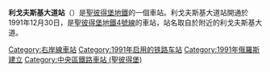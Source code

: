 {{unreferenced|time=2016-05-06T01:54:36+00:00}}
{{Infobox station
| name          = 利戈夫斯基大道<br />{{lang|ru|Ли́говский проспéкт}}
| type          = {{STPETERSBURGMETRO type}}
| style         =
| image         = Metro SPB Line4 Ligovsky Prospekt Platform.jpg
| image_size    =
| image_caption = 車站大廳
| address       = [[中央區_(聖彼得堡)|中央區]]
| borough       = [[聖彼得堡|聖彼得堡]]
| country       = [[俄羅斯|俄羅斯]]
| coordinates   = {{coord|59.920778|N|30.355222|E|display=title,inline}} 
| line          = {{STPETERSBURGMETRO-line4}}
| other         =
| structure     = 地下
| platform      = 1個[[島式月台|島式月台]]
| depth         = ≈{{Unit length|m|66}}
| levels        = 1層
| tracks        = 2條
| parking       =
| bicycle       =
| baggage_check =
| opened        = 1991年12月30日
| closed        =
| rebuilt       =
| electrified   =
| ADA           =
| code          =
| owned         = [[聖彼得堡地鐵|聖彼得堡地鐵]]
| zone          =
| smartcardname =
| smartcardstatus =
| former        =
| passengers    =
| pass_year     =
| pass_percent  =
| pass_system   =
| mpassengers   =
| services      = 
| map_locator   =
}}
'''利戈夫斯基大道站'''（{{lang-rus|Ли́говский проспéкт|Ligovsky prospekt}}）是[[聖彼得堡地鐵|聖彼得堡地鐵]]的一個車站。利戈夫斯基大道站開通於1991年12月30日，是[[聖彼得堡地鐵4號線|聖彼得堡地鐵4號線]]的車站，站名取自於附近的利戈夫斯基大道。
{{右岸線}}
[[Category:右岸線車站|Category:右岸線車站]]
[[Category:1991年启用的铁路车站|Category:1991年启用的铁路车站]]
[[Category:1991年俄羅斯建立|Category:1991年俄羅斯建立]]
[[Category:中央區鐵路車站_(聖彼得堡)|Category:中央區鐵路車站 (聖彼得堡)]]